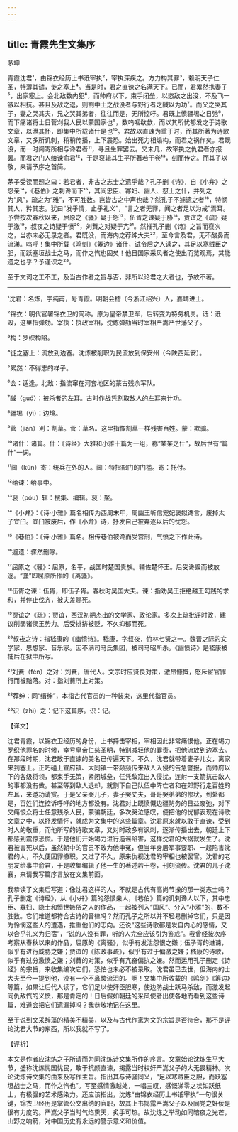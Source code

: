 ```yaml
---
---
---
```

title: 青霞先生文集序
---




茅坤

青霞沈君¹，由锦衣经历上书诋宰执²，宰执深疾之。方力构其罪³，赖明天子仁圣，特薄其谴，徙之塞上⁴。当是时，君之直谏之名满天下。已而，君累然携妻子⁵，出家塞上。会北敌数内犯⁶，而帅府以下，束手闭垒，以恣敌之出没，不及飞一镞以相抗。甚且及敌之退，则割中土之战没者与野行者之馘以为功⁷。而父之哭其子，妻之哭其夫，兄之哭其弟者，往往而是，无所控吁。君既上愤疆埸之日弛⁸，而下痛诸将士日菅刈我人民以蒙国家也⁹，数呜咽欷歔，而以其所忧郁发之于诗歌文章，以泄其怀，即集中所载诸什是也¹⁰。君故以直谏为重于时，而其所著为诗歌文章，又多所讥刺，稍稍传播，上下震恐。始出死力相煽构，而君之祸作矣。君既没，而一时阃寄所相与谗君者¹¹，寻且坐罪罢去。又未几，故宰执之仇君者亦报罢。而君之门人给谏俞君¹²，于是裒辑其生平所著若干卷¹³，刻而传之。而其子以敬，来请予序之首简。

茅子受读而题之曰：若君者，非古之志士之遗乎哉？孔子删《诗》，自《小弁》之怨亲¹⁴，《巷伯》之刺谗而下¹⁵，其间忠臣、寡妇、幽人、怼士之什，并列之为“风”，疏之为“雅”，不可胜数。岂皆古之中声也哉？然孔子不遽遗之者¹⁶，特悯其人，矜其志。犹曰“发乎情，止乎礼义”，“言之者无罪，闻之者足以为戒”焉耳。予尝按次春秋以来，屈原之《骚》疑于怨¹⁷，伍胥之谏疑于胁¹⁸，贾谊之《疏》疑于激¹⁹，叔夜之诗疑于愤²⁰，刘蕡之对疑于亢²¹。然推孔子删《诗》之旨而裒次之，当亦未必无录之者。君既没，而海内之荐绅大夫²²，至今言及君，无不酸鼻而流涕。呜呼！集中所载《鸣剑》《筹边》诸什，试令后之人读之，其足以寒贼臣之胆，而跃塞垣战士之马，而作之忾也固矣！他日国家采风者之使出而览观焉，其能遗之也乎？予谨识之²³。

至于文词之工不工，及当古作者之旨与否，非所以论君之大者也，予故不著。



***



¹沈君：名炼，字纯甫，号青霞。明朝会稽（今浙江绍兴）人，嘉靖进士。

²锦衣：明代官署锦衣卫的简称。原为皇帝禁卫军，后转变为特务机关。诋：诋毁，这里指弹劾。宰执：执政宰相，沈炼弹劾当时宰相严嵩严世藩父子。

³构：罗织构陷。

⁴徙之塞上：流放到边塞。沈炼被削职为民流放到保安州（今陕西延安）。

⁵累然：不得志的样子。

⁶会：适逢。北敌：指流窜在河套地区的蒙古残余军队。

⁷馘（guó）：被杀者的左耳。古时作战凭割取敌人的左耳来计功。

⁸疆埸（yì）：边境。

⁹菅（jiān）刈：割草。菅：草名。这里指像割草一样残害百姓。蒙：欺骗。

¹⁰诸什：诸篇。什：《诗经》大雅和小雅十篇为一组，称“某某之什”，故后世有“篇什”一词。

¹¹阃（kǔn）寄：统兵在外的人。阃：特指部门的门槛。寄：托付。

¹²给谏：给事中。

¹³裒（póu）辑：搜集、编辑。裒：聚。

¹⁴《小弁》：《诗·小雅》篇名相传为西周末年，周幽王听信宠妃褒姒谗言，废掉太子宜臼。宜臼被废后，作《小弁》诗，抒发自己被弃逐以后的忧怨。

¹⁵《巷伯》：《诗·小雅》篇名。相传巷伯被谗而受宫刑，气愤之下作此诗。

¹⁶遽遗：骤然删除。

¹⁷屈原之《骚》：屈原，名平，战国时楚国贵族。辅佐楚怀王。后受谗毁而被放逐。“骚”即屈原所作的《离骚》。

¹⁸伍胥之谏：伍胥，即伍子胥。春秋时吴国大夫。谏：指劝吴王拒绝越王勾践的求和，并停止伐齐，被夫差赐死。

¹⁹贾谊之《疏》：贾谊，西汉初期杰出的文学家、政论家。多次上疏批评时政，建议削弱诸侯王势力。后受排挤被贬，不久抑郁而死。

²⁰叔夜之诗：指嵇康的《幽愤诗》。嵇康，字叔夜，竹林七贤之一。魏晋之际的文学家、思想家、音乐家。因不满司马氏集团，被司马昭所杀。《幽愤诗》是嵇康被捕后在狱中所写。

²¹刘蕡（fén）之对：刘蕡，唐代人。文宗时应贤良对策，激昂慷慨，怒斥宦官罪行而被黜落。对：指刘蕡所上对策。

²²荐绅：同“缙绅”，本指古代官员的一种装束，这里代指官员。

²³识（zhì）之：记下这篇序。识：记。

【译文】

沈君青霞，以锦衣卫经历的身份，上书抨击宰相，宰相因此非常痛恨他。正在竭力罗织他罪名的时候，幸亏皇帝仁慈圣明，特别减轻他的罪责，把他流放到边塞去。在那段时期，沈君敢于直谏的美名已传遍天下。不久，沈君就带着妻子儿女，离家来到塞上。正巧碰上宣府镇、大同镇一带频频传来敌人入侵的告急警报，而帅府以下的各级将领，都束手无策，紧闭城垒，任凭敌寇出入侵扰，连射一支箭抗击敌人的事都没有做。甚至等到敌人退却，就割下自己队伍中阵亡者和在郊野行走百姓的左耳，来邀功请赏。于是父亲哭儿子，妻子哭丈夫，哥哥哭弟弟的惨状，到处都是，百姓们连控诉呼吁的地方都没有。沈君对上既愤慨边疆防务的日益废弛，对下又痛恨众将士任意残杀人民，蒙骗朝廷，多次哭泣感叹，便把他的忧郁表现在诗歌文章之中，以抒发情怀，就成为文集中的这些篇章。沈君原来就以敢于直谏，受到时人的敬重，而他所写的诗歌文章，又对时政多有讽刺，逐渐传播出去，朝廷上下都感到震惊恐慌。于是他们开始竭力进行造谣陷害，这样沈君的大祸就发生了。沈君被害死以后，虽然朝中的官员不敢为他申冤，但当年身居军事要职、一起陷害沈君的人，不久便因罪撤职。又过了不久，原来仇视沈君的宰相也被罢官。沈君的老朋友给事中俞君，于是收集编辑了他一生的著述若干卷，刊刻流传。沈君的儿子沈襄，来请我写篇序言放在文集前面。

我恭读了文集后写道：像沈君这样的人，不就是古代有高尚节操的那一类志士吗？孔子删定《诗经》，从《小弁》篇的怨恨亲人，《巷伯》篇的讥刺谗人以下，其中忠臣、寡妇、隐士和愤世嫉俗之人的作品，一起被列入“国风”、分入“小雅”的，数不胜数。它们难道都符合古诗的音律吗？然而孔子之所以并不轻易删掉它们，只是因为怜悯这些人的遭遇，推重他们的志向。还说“这些诗歌都是发自内心的感情，又以合乎礼义为归宿”，“说的人没有罪，听的人完全应该引为鉴戒”。我曾经按次序考察从春秋以来的作品，屈原的《离骚》，似乎有发泄怨恨之嫌；伍子胥的进谏，似乎有进行威胁之嫌；贾谊的《陈政事疏》，似乎有过于偏激之嫌；嵇康的诗歌，似乎有过分激愤之嫌；刘蕡的对策，似乎有亢奋偏执之嫌。然而运用孔子删定《诗经》的宗旨，来收集编次它们，恐怕也未必不被录取。沈君虽已去世，但海内的士大夫至今一提到他，没有一个不鼻酸流泪的。啊！文集中所收载的《鸣剑》《筹边》等篇，如果让后代人读了，它们足以使奸臣胆寒，使边防战士跃马杀敌，而激发起同仇敌忾的义愤，那是肯定的！日后假如朝廷的采风使者出使各地而看到这些诗篇，难道会把它们遗漏掉吗？我恭敬地记在这里。

至于说到文采辞藻的精美不精美，以及与古代作家为文的宗旨是否符合，那不是评论沈君大节的东西，所以我就不写了。

【评析】

本文是作者应沈炼之子所请而为同沈炼诗文集所作的序言。文章始论沈炼生平大节，盛称沈炼忧国忧民，敢于抗颜直谏，揭露当时权奸严嵩父子的大无畏精神。次论沈炼诗文集的由来及写作主旨。指出其与诗骚同义，“足以寒贼臣之胆，而跃塞垣战士之马，而作之忾也”。写至感情激越处，一唱三叹，感慨涕零之状如跃纸上，有极强的艺术感染力。还应该指出，沈炼“由锦衣经历上书诋宰执”一句很关键，锦衣卫经历是掌管公文出纳的官职，故其上书揭露严嵩父子以及同党之奸佞是很有力度的。严嵩父子当时气焰熏天，炙手可热。故沈炼之举动如同暗夜之光芒，山野之响箭，对中国历史有永远的警示意义和价值。